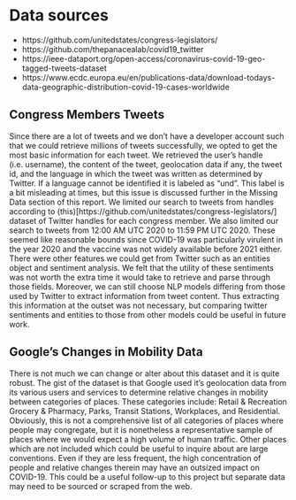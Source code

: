 # Data sources

- https://github.com/unitedstates/congress-legislators/
- https://github.com/thepanacealab/covid19_twitter
- https://ieee-dataport.org/open-access/coronavirus-covid-19-geo-tagged-tweets-dataset
- https://www.ecdc.europa.eu/en/publications-data/download-todays-data-geographic-distribution-covid-19-cases-worldwide

## Congress Members Tweets
Since there are a lot of tweets and we don't have a developer account such that we could retrieve millions of tweets successfully, we opted to get the most basic information for each tweet. We retrieved the user's handle (i.e. username), the content of the tweet, geolocation data if any, the tweet id, and the language in which the tweet was written as determined by Twitter. If a language cannot be identified it is labeled as "und". This label is a bit misleading at times, but this issue is discussed further in the Missing Data section of this report. We limited our search to tweets from handles according to (this)[https://github.com/unitedstates/congress-legislators/] dataset of Twitter handles for each congress member. We also limited our search to tweets from 12:00 AM UTC 2020 to 11:59 PM UTC 2020. These seemed like reasonable bounds since COVID-19 was particularly virulent in the year 2020 and the vaccine was not widely available before 2021 either. There were other features we could get from Twitter such as an entities object and sentiment analysis. We felt that the utility of these sentiments was not worth the extra time it would take to retrieve and parse through those fields. Moreover, we can still choose  NLP models differing from those used by Twitter to extract information from tweet content. Thus extracting this information at the outset was not necessary, but comparing twitter sentiments and entities to those from other models could be useful in future work.

<!-- add df.head() for congress data along with some summary statistics -->

## Google's Changes in Mobility Data
There is not much we can change or alter about this dataset and it is quite robust. The gist of the dataset is that Google used it's geolocation data from its various users and services to determine relative changes in mobility between categories of places. These categories include: Retail & Recreation	Grocery & Pharmacy, Parks, Transit Stations, Workplaces, and Residential. Obviously, this is not a comprehensive list of all categories of places where people may congregate, but it is nonetheless a representative sample of places where we would expect a high volume of human traffic. Other places which are not included which could be useful to inquire about are large conventions. Even if they are less frequent, the high concentration of people and relative changes therein may have an outsized impact on COVID-19. This could be a useful follow-up to this project but separate data may need to be sourced or scraped from the web.

<!-- add df.head() for mobility data along with some summary statistics -->